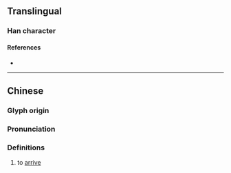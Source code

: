 {{character info}}
==Translingual==

===Han character===
{{Han char|rn=85|rad=水|as=17|sn=20|four=35127|canj=ETIF|ids=⿰氵薦}}

====References====
* {{Han ref|kx=0661.010|dkj=18694|hdz=31786.120|uh=7033|ud=28723|bh=F468|bd=62568}}

----

==Chinese==
{{zh-forms|s=𰜨}}

===Glyph origin===
{{Han etym}}

===Pronunciation===
{{zh-pron
|m=jiàn
|c=zin6
|mc=y
|oc=y
|ma=
|cat=v
}}

===Definitions===
{{zh-hanzi}}

# {{lb|zh|obsolete|of [[water]]}}  to [[arrive]]